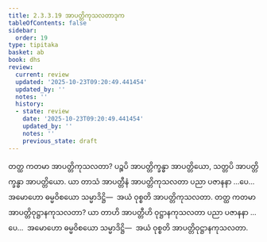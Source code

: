 ```yaml
---
title: 2.3.3.19 အာပတ္တိကုသလတာဒုက
tableOfContents: false
sidebar:
  order: 19
type: tipitaka
basket: ab
book: dhs
review:
  current: review
  updated: '2025-10-23T09:20:49.441454'
  updated_by: ''
  notes: ''
  history:
  - state: review
    date: '2025-10-23T09:20:49.441454'
    updated_by: ''
    notes: ''
    previous_state: draft
---
```



<ReviewStatus review={frontmatter.review} showDetails={true} />

<HypothesisAnnotation frontmatter={frontmatter} />

<DynamicBreadcrumb />

<Division number="1336" book="dhs" e="ch" v="29" p="258">

<Paragraph number="2041" book="dhs">
တတ္ထ ကတမာ အာပတ္တိကုသလတာ? ပဉ္စပိ အာပတ္တိက္ခန္ဓာ အာပတ္တိယော, သတ္တပိ အာပတ္တိက္ခန္ဓာ အာပတ္တိယော. ယာ တာသံ အာပတ္တီနံ အာပတ္တိကုသလတာ ပညာ ပဇာနနာ …ပေ…  အမောဟော ဓမ္မဝိစယော သမ္မာဒိဋ္ဌိ—  အယံ ဝုစ္စတိ အာပတ္တိကုသလတာ.
</Paragraph>

</Division>
<Division number="1337" book="dhs" e="ch" v="29" p="258">

<Paragraph number="2042" book="dhs">
တတ္ထ ကတမာ အာပတ္တိဝုဋ္ဌာနကုသလတာ? ယာ တာဟိ အာပတ္တီဟိ ဝုဋ္ဌာနကုသလတာ ပညာ ပဇာနနာ …ပေ…  အမောဟော ဓမ္မဝိစယော သမ္မာဒိဋ္ဌိ—  အယံ ဝုစ္စတိ အာပတ္တိဝုဋ္ဌာနကုသလတာ.
</Paragraph>
</Division>